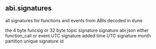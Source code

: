 ## abi.signatures 
all signatures for functions and events from ABIs decoded in dune


<ParamField path="id">
the 4 byte funcsig or 32 byte topic signature
</ParamField>
<ParamField path="signature">

</ParamField>
<ParamField path="abi">
signature abi json
</ParamField>
<ParamField path="type">
either function_call or event
</ParamField>
<ParamField path="created_at">
UTC signature added time
</ParamField>
<ParamField path="created_at_month">
UTC signature month partition
</ParamField>
<ParamField path="unique_signature_id">
unique signature id
</ParamField>
